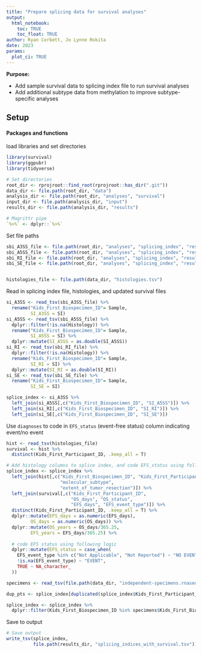 ```yaml
---
title: "Prepare splicing data for survival analyses"
output: 
  html_notebook:
    toc: TRUE
    toc_float: TRUE
author: Ryan Corbett, Jo Lynne Rokita
date: 2023
params:
  plot_ci: TRUE
---
```


**Purpose:** 

- Add sample survival data to splicing index file to run survival analyses
- Add additional subtype data from methylation to improve subtype-specific analyses

## Setup

#### Packages and functions

load libraries and set directories
```r
library(survival)
library(ggpubr)
library(tidyverse)

# Set directories
root_dir <- rprojroot::find_root(rprojroot::has_dir(".git"))
data_dir <- file.path(root_dir, "data")
analysis_dir <- file.path(root_dir, "analyses", "survival")
input_dir <- file.path(analysis_dir, "input")
results_dir <- file.path(analysis_dir, "results")

# Magrittr pipe
`%>%` <- dplyr::`%>%`
```

Set file paths

```r
sbi_A3SS_file <- file.path(root_dir, "analyses", "splicing_index", "results", "splicing_index.A3SS.txt")
sbi_A5SS_file <- file.path(root_dir, "analyses", "splicing_index", "results", "splicing_index.A5SS.txt")
sbi_RI_file <- file.path(root_dir, "analyses", "splicing_index", "results", "splicing_index.RI.txt")
sbi_SE_file <- file.path(root_dir, "analyses", "splicing_index", "results", "splicing_index.SE.txt")


histologies_file <- file.path(data_dir, "histologies.tsv")

```

Read in splicing index file, histologies, and updated survival files
```r
si_A3SS <- read_tsv(sbi_A3SS_file) %>%
  rename("Kids_First_Biospecimen_ID"= Sample,
         SI_A3SS = SI)
si_A5SS <- read_tsv(sbi_A5SS_file) %>%
  dplyr::filter(!is.na(Histology)) %>%
  rename("Kids_First_Biospecimen_ID"= Sample,
         SI_A5SS = SI) %>%
  dplyr::mutate(SI_A5SS = as.double(SI_A5SS))
si_RI <- read_tsv(sbi_RI_file) %>%
  dplyr::filter(!is.na(Histology)) %>%
  rename("Kids_First_Biospecimen_ID"= Sample,
         SI_RI = SI) %>%
  dplyr::mutate(SI_RI = as.double(SI_RI))
si_SE <- read_tsv(sbi_SE_file) %>%
  rename("Kids_First_Biospecimen_ID"= Sample,
         SI_SE = SI)

splice_index <- si_A3SS %>%
  left_join(si_A5SS[,c("Kids_First_Biospecimen_ID", "SI_A5SS")]) %>%
  left_join(si_RI[,c("Kids_First_Biospecimen_ID", "SI_RI")]) %>%
  left_join(si_SE[,c("Kids_First_Biospecimen_ID", "SI_SE")])

```

Use `diagnoses` to code in `EFS_status` (event-free status) column indicating event/no event

```r
hist <- read_tsv(histologies_file)
survival <- hist %>%
  distinct(Kids_First_Participant_ID, .keep_all = T)

# Add histology columns to splice index, and code EFS_status using following logic
splice_index <- splice_index %>%
  left_join(hist[,c("Kids_First_Biospecimen_ID", "Kids_First_Participant_ID", 
                    "molecular_subtype",
                    "extent_of_tumor_resection")]) %>%
  left_join(survival[,c("Kids_First_Participant_ID",
                        "OS_days", "OS_status",
                        "EFS_days", "EFS_event_type")]) %>%
  distinct(Kids_First_Participant_ID, .keep_all = T) %>%
  dplyr::mutate(EFS_days = as.numeric(EFS_days),
         OS_days = as.numeric(OS_days)) %>%
  dplyr::mutate(OS_years = OS_days/365.25,
         EFS_years = EFS_days/365.25) %>%
  
  # code EFS status using following logic
  dplyr::mutate(EFS_status = case_when(
    EFS_event_type %in% c("Not Applicable", "Not Reported") ~ "NO EVENT",
    !is.na(EFS_event_type) ~ "EVENT",
    TRUE ~ NA_character_
  ))

specimens <- read_tsv(file.path(data_dir, "independent-specimens.rnaseqpanel.primary.tsv"))

dup_pts <- splice_index[duplicated(splice_index$Kids_First_Participant_ID),]$Kids_First_Participant_ID

splice_index <- splice_index %>%
  dplyr::filter(Kids_First_Biospecimen_ID %in% specimens$Kids_First_Biospecimen_ID | !Kids_First_Participant_ID %in% dup_pts)
```

Save to output
```r
# Save output
write_tsv(splice_index,
          file.path(results_dir, "splicing_indices_with_survival.tsv"))
```
